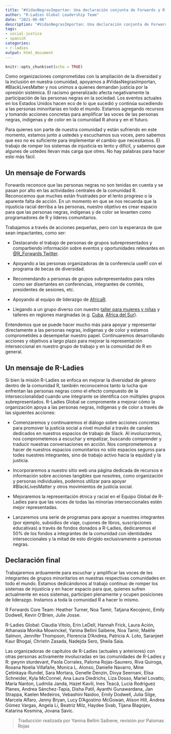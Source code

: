 ```yaml
---
title: "#VidasNegrasImportan: Una declaración conjunta de Forwards y R-Ladies"
author: "R-Ladies Global Leadership Team"
date: "2021-06-06"
description: "#VidasNegrasImportan: Una declaración conjunta de Forwards y R-Ladies"
tags: 
- social-justice
- spanish
categories:
- r-ladies
output: html_document
---
```


```r
knitr::opts_chunk$set(echo = TRUE)
```

Como organizaciones comprometidas con la ampliación de la diversidad y la inclusión en nuestra comunidad, apoyamos a #VidasNegrasImportan, #BlackLivesMatter y nos unimos a quienes demandan justicia por la opresión sistémica. El racismo generalizado afecta negativamente la participación de las personas negras en la sociedad. Los eventos actuales en los Estados Unidos hacen eco de lo que sucedió y continúa sucediendo a las personas minoritarias en todo el mundo. Estamos agregando recursos y tomando acciones concretas para amplificar las voces de las personas negras, indígenas y de color en la comunidad R ahora y en el futuro.

Para quienes son parte de nuestra comunidad y están sufriendo en este momento, estamos junto a ustedes y escuchamos sus voces, pero sabemos que eso no es suficiente para implementar el cambio que necesitamos. El trabajo de romper los sistemas de injusticia es lento y difícil, y sabemos que algunes de ustedes llevan más carga que otres. No hay palabras para hacer esto más fácil.

## Un mensaje de Forwards

Forwards reconoce que las personas negras no son tenidas en cuenta y se pasan por alto en las actividades centrales de la comunidad R. Reconocemos que muches están frustrades por el lento progreso o la aparente falta de acción. En un momento en que se nos recuerda que la injusticia racial derriba a las personas, nuestro objetivo es crear espacio para que las personas negras, indígenas y de color se levanten como programadores de R y líderes comunitarios.

Trabajamos a través de acciones pequeñas, pero con la esperanza de que sean impactantes, como ser:

* Destacando el trabajo de personas de grupos subrepresentados y compartiendo información sobre eventos y oportunidades relevantes en [@R_Forwards Twitter](https://twitter.com/r_forwards).

* Apoyando a las personas organizadoras de la conferencia useR! con el programa de becas de diversidad.

* Recomendando a personas de grupos subrepresentados para roles como ser disertantes en conferencias, integrantes de comités, presidentes de sesiones, etc.

* Apoyando al equipo de liderazgo de [AfricaR](https://africa-r.org/).

* Llegando a un grupo diverso con nuestro [taller para mujeres y niñas](https://forwards.github.io/blog/2019/09/22/workshops-for-women-and-girls/) y talleres en regiones marginadas (e.g. [Cuba](https://forwards.github.io/blog/2018/07/07/havanar/), [Africa del Sur](https://forwards.github.io/blog/2020/05/25/southern-africa-project-2020/)).

Entendemos que se puede hacer mucho más para apoyar y representar directamente a las personas negras, indígenas y de color y estamos comprometides a desempeñar nuestro papel. Continuaremos desarrollando acciones y objetivos a largo plazo para mejorar la representación interseccional en nuestro grupo de trabajo y en la comunidad de R en general.

## Un mensaje de R-Ladies

Si bien la misión R-Ladies se enfoca en mejorar la diversidad de género dentro de la comunidad R, también reconocemos tanto la lucha que enfrentan las personas negras como el efecto compuesto de la interseccionalidad cuando une integrante se identifica con múltiples grupos subrepresentados. R-Ladies Global se compromente a mejorar cómo la organización apoya a las personas negras, indígenas y de color a través de las siguientes acciones:

* Comenzaremos y continuaremos el diálogo sobre acciones concretas para promover la justicia social a nivel mundial a través de canales dedicados en nuestros espacios de trabajo de Slack. Al involucrarmos, nos comprometemos a escuchar y empatizar, buscando comprender y traducir nuestras conversaciones en acción. Nos comprometemos a hacer de nuestros espacios comunitarios no sólo espacios seguros para todes nuestres integrantes, sino de trabajo activo hacia la equidad y la justicia.

* Incorporaremos a nuestro sitio web una página dedicada de recursos e información sobre acciones tangibles que nosotres, como organización y personas individuales, podemos utilizar para apoyar #BlackLivesMatter y otros movimientos de justicia social.

* Mejoraremos la representación étnica y racial en el Equipo Global de R-Ladies para que las voces de todas las minorías interseccionales estén mejor representadas.

* Lanzaremos una serie de programas para apoyar a nuestres integrantes (por ejemplo, subsidios de viaje, cupones de libros, suscripciones educativas) a través de fondos donados a R-Ladies, dedicaremos el 50% de los fondos a integrantes de la comunidad con identidades interseccionales y la mitad de esto dirigido exclusivamente a personas negras.


## Declaración final

Trabajaremos arduamente para escuchar y amplificar las voces de les integrantes de grupos minoritarios en nuestras respectivas comunidades en todo el mundo. Estamos dedicándonos al trabajo continuo de romper los sistemas de injusticia y en hacer espacio para que, quienes sufren actualmente en esos sistemas, participen plenamente y ocupen posiciones de liderazgo. Instamos a toda la comunidad R a hacer lo mismo.

R Forwards Core Team: Heather Turner, Noa Tamir, Tatjana Kecojevic, Emily Dodwell, Kevin O’Brien, Julie Josse.

R-Ladies Global: Claudia Vitolo, Erin LeDell, Hannah Frick, Laura Ación, Athanasia Monika Mowinckel, Yanina Bellini Saibene, Noa Tamir, Maëlle Salmon, Jennifer Thompson, Florencia D’Andrea, Patricia A. Loto, Saranjeet Kaur Bhogal, Christin Zasada, Nadejda Sero, Sheila Saia.

Las organizadoras de capítulos de R-Ladies (actuales y anteriores) con otras personas activamente involucradas en las comunidades de R-Ladies y R: gwynn sturdevant, Paola Corrales, Paloma Rojas-Saunero, Riva Quiroga, Roxana Noelia Villafañe, Monica L. Alonso, Danielle Navarro, Mine Çetinkaya-Rundel, Sara Mortara, Genelle Denzin, Divya Seernani, Elisa Schneider, Kyla McConnel, Ana Laura Diedrichs, Liza Dosso, Mariel Lovatto, María Nanton, Ludmila Janda, Hazel Kavili, Ines Teacã, Lucía Rodríguez Planes, Andrea Sánchez-Tapia, Disha Patil, Ayanthi Gunawardana, Jan Strappa, Kaelen Medeiros, Vebashini Naidoo, Emily Dodwell, Julia Silge, Marcela Alfaro, Jenny Bryan, Lucy D’Agostino McGowan, Alison Hill, Andrea Gómez Vargas, Angela Li, Beatriz Milz, Haydee Svab, Tijana Blagojev, Katarina Kosmina, Jovana Savic.


> Traducción realizada por Yanina Bellini Saibene, revisión por Palomas Rojas
